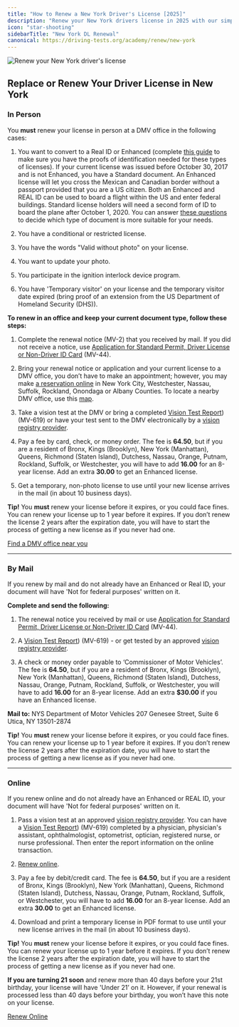 ```yaml
---
title: "How to Renew a New York Driver's License [2025]"
description: "Renew your New York drivers license in 2025 with our simple, step-by-step guide. Find all the necessary requirements, forms, fees, and online renewal options to ensure a hassle-free experience. Stay legal and avoid fines - start your renewal process now!"
icon: "star-shooting"
sidebarTitle: "New York DL Renewal"
canonical: https://driving-tests.org/academy/renew/new-york
---
```


![Renew your New York driver's license](https://driving-tests.org/wp-content/uploads/2024/07/renew-new-york-drivers-license.jpg)

## Replace or Renew Your Driver License in New York

### In Person

You **must** renew your license in person at a DMV office in the following cases:

1. You want to convert to a Real ID or Enhanced (complete [this guide](https://process.dmv.ny.gov/ProofWizard/DisplayPages/pwizlicensePermitNDID.cfm) to make sure you have the proofs of identification needed for these types of licenses). If your current license was issued before October 30, 2017 and is not Enhanced, you have a Standard document. An Enhanced license will let you cross the Mexican and Canadian border without a passport provided that you are a US citizen. Both an Enhanced and REAL ID can be used to board a flight within the US and enter federal buildings. Standard license holders will need a second form of ID to board the plane after October 1, 2020. You can answer [these questions](https://dmv.ny.gov/which-id-right-me) to decide which type of document is more suitable for your needs.

2. You have a conditional or restricted license.

3. You have the words "Valid without photo" on your license.

4. You want to update your photo.

5. You participate in the ignition interlock device program.

6. You have 'Temporary visitor' on your license and the temporary visitor date expired (bring proof of an extension from the US Department of Homeland Security (DHS)).

**To renew in an office and keep your current document type, follow these steps:**

1. Complete the renewal notice (MV-2) that you received by mail. If you did not receive a notice, use [Application for Standard Permit, Driver License or Non-Driver ID Card](https://dmv.ny.gov/forms/mv44.pdf) (MV-44).

2. Bring your renewal notice or application and your current license to a DMV office, you don’t have to make an appointment; however, you may make [a reservation online](https://dmv.ny.gov/offices/make-reservation-visit-dmv-office) in New York City, Westchester, Nassau, Suffolk, Rockland, Onondaga or Albany Counties. To locate a nearby DMV office, use this [map](https://driving-tests.org/dmv-near-me/new-york-dmv-office-locations/).

3. Take a vision test at the DMV or bring a completed [Vision Test Report](https://dmv.ny.gov/forms/mv619.pdf)) (MV-619) or have your test sent to the DMV electronically by a [vision registry provider](https://dmv.ny.gov/node/145651).

4. Pay a fee by card, check, or money order. The fee is **64.50**, but if you are a resident of Bronx, Kings (Brooklyn), New York (Manhattan), Queens, Richmond (Staten Island), Dutchess, Nassau, Orange, Putnam, Rockland, Suffolk, or Westchester, you will have to add **16.00** for an 8-year license. Add an extra **30.00** to get an Enhanced license.

5. Get a temporary, non-photo license to use until your new license arrives in the mail (in about 10 business days).

**Tip!** You **must** renew your license before it expires, or you could face fines. You can renew your license up to 1 year before it expires. If you don’t renew the license 2 years after the expiration date, you will have to start the process of getting a new license as if you never had one.

[Find a DMV office near you](https://driving-tests.org/dmv-near-me/)

***

### By Mail

If you renew by mail and do not already have an Enhanced or Real ID, your document will have 'Not for federal purposes' written on it.

**Complete and send the following:**

1. The renewal notice you received by mail or use [Application for Standard Permit, Driver License or Non-Driver ID Card](https://dmv.ny.gov/forms/mv44.pdf) (MV-44).

2. A [Vision Test Report](https://dmv.ny.gov/forms/mv619.pdf)) (MV-619) - or get tested by an approved [vision registry provider](https://dmv.ny.gov/node/145651).

3. A check or money order payable to ‘Commissioner of Motor Vehicles’. The fee is **64.50**, but if you are a resident of Bronx, Kings (Brooklyn), New York (Manhattan), Queens, Richmond (Staten Island), Dutchess, Nassau, Orange, Putnam, Rockland, Suffolk, or Westchester, you will have to add **16.00** for an 8-year license. Add an extra **$30.00** if you have an Enhanced license.

**Mail to:**
NYS Department of Motor Vehicles 207 Genesee Street, Suite 6 Utica, NY 13501-2874

**Tip!** You **must** renew your license before it expires, or you could face fines. You can renew your license up to 1 year before it expires. If you don’t renew the license 2 years after the expiration date, you will have to start the process of getting a new license as if you never had one.

***

### Online

If you renew online and do not already have an Enhanced or REAL ID, your document will have 'Not for federal purposes' written on it.

1. Pass a vision test at an approved [vision registry provider](https://dmv.ny.gov/node/145651). You can have a [Vision Test Report](https://dmv.ny.gov/forms/mv619.pdf)) (MV-619) completed by a physician, physician's assistant, ophthalmologist, optometrist, optician, registered nurse, or nurse professional. Then enter the report information on the online transaction.

2. [Renew online](https://transact2.dmv.ny.gov/photodocrenewal/).

3. Pay a fee by debit/credit card. The fee is **64.50**, but if you are a resident of Bronx, Kings (Brooklyn), New York (Manhattan), Queens, Richmond (Staten Island), Dutchess, Nassau, Orange, Putnam, Rockland, Suffolk, or Westchester, you will have to add **16.00** for an 8-year license. Add an extra **30.00** to get an Enhanced license.

4. Download and print a temporary license in PDF format to use until your new license arrives in the mail (in about 10 business days).

**Tip!** You **must** renew your license before it expires, or you could face fines. You can renew your license up to 1 year before it expires. If you don’t renew the license 2 years after the expiration date, you will have to start the process of getting a new license as if you never had one.

**If you are turning 21 soon** and renew more than 40 days before your 21st birthday, your license will have 'Under 21’ on it. However, if your renewal is processed less than 40 days before your birthday, you won’t have this note on your license.

[Renew Online](https://transact2.dmv.ny.gov/photodocrenewal/)

<Snippet file="renewal-state-block.mdx" />